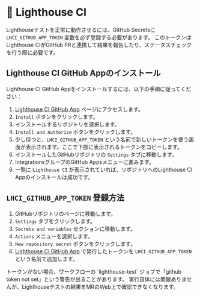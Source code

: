 
# 🗼 Lighthouse CI

Lighthouseテストを正常に動作させるには、GitHub Secretsに `LHCI_GITHUB_APP_TOKEN` 変数を必ず登録する必要があります。
このトークンはLighthouse CIがGitHub PRと連携して結果を報告したり、ステータスチェックを行う際に必要です。

## Lighthouse CI GitHub Appのインストール

Lighthouse CI GitHub Appをインストールするには、以下の手順に従ってください：

1. [Lighthouse CI GitHub App](https://github.com/apps/lighthouse-ci) ページにアクセスします。
2. `Install` ボタンをクリックします。
3. インストールするリポジトリを選択します。
4. `Install and Authorize` ボタンをクリックします。
5. 少し待つと、`LHCI_GITHUB_APP_TOKEN` という名前で新しいトークンを使う画面が表示されます。ここで下部に表示されるトークンをコピーします。
6. インストールしたGitHubリポジトリの `Settings` タブに移動します。
7. IntegrationsグループのGitHub Appsメニューに進みます。
8. 一覧に `Lighthouse CI` が表示されていれば、リポジトリへのLighthouse CI Appのインストールは成功です。

## `LHCI_GITHUB_APP_TOKEN` 登録方法

1. GitHubリポジトリのページに移動します。
2. `Settings` タブをクリックします。
3. `Secrets and variables` セクションに移動します。
4. `Actions` メニューを選択します。
5. `New repository secret` ボタンをクリックします。
6. [Lighthouse CI GitHub App](https://github.com/apps/lighthouse-ci) で発行したトークンを `LHCI_GITHUB_APP_TOKEN` という名前で追加します。

<Callout type="warning">
  トークンがない場合、ワークフローの `lighthouse-test` ジョブで「github token not set」という警告が出ることがあります。
  実行自体には問題ありませんが、Lighthouseテストの結果をMRのWeb上で確認できなくなります。
</Callout>
